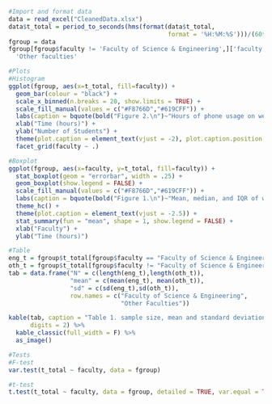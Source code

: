```r
#Import and format data
data = read_excel("CleanedData.xlsx")
data$t_total = period_to_seconds(hms(format(data$t_total, 
                                            format = '%H:%M:%S')))/(60*60)
fgroup = data
fgroup[fgroup$faculty != 'Faculty of Science & Engineering',]['faculty'] = 
  'Other faculties'

#Plots
#Histogram
ggplot(fgroup, aes(x=t_total, fill=faculty)) +
  geom_bar(colour = "black") +
  scale_x_binned(n.breaks = 20, show.limits = TRUE) +
  scale_fill_manual(values = c("#F8766D","#619CFF")) +
  labs(caption = bquote(bold("Figure 2.\n")~"Hours of phone usage on weekdays of Curtin University students from the Faculty of Science & Engineering\nand other faculties showing approximate normal distribution.")) +
  xlab("Time (hours)") +
  ylab("Number of Students") +
  theme(plot.caption = element_text(vjust = -2), plot.caption.position = "panel", legend.position = "none") +
  facet_grid(faculty ~ .)

#Boxplot
ggplot(fgroup, aes(x=faculty, y=t_total, fill=faculty)) +
  stat_boxplot(geom = "errorbar", width = .25) +
  geom_boxplot(show.legend = FALSE) +
  scale_fill_manual(values = c("#F8766D","#619CFF")) +
  labs(caption = bquote(bold("Figure 1.\n")~"Mean, median, and IQR of weekday phone usage of Curtin University students\nfrom the Faculty of Science & Engineering and other faculties.")) +
  theme_hc() +
  theme(plot.caption = element_text(vjust = -2.5)) +
  stat_summary(fun = "mean", shape = 1, show.legend = FALSE) +
  xlab("Faculty") +
  ylab("Time (hours)")

#Table
eng_t = fgroup$t_total[fgroup$faculty == "Faculty of Science & Engineering"]
oth_t = fgroup$t_total[fgroup$faculty != "Faculty of Science & Engineering"]
tab = data.frame("N" = c(length(eng_t),length(oth_t)), 
                 "mean" = c(mean(eng_t), mean(oth_t)), 
                 "sd" = c(sd(eng_t),sd(oth_t)), 
                 row.names = c("Faculty of Science & Engineering", 
                               "Other Faculties"))

kable(tab, caption = "Table 1. sample size, mean and standard deviation of Curtin University students from seperate groups", 
      digits = 2) %>%
  kable_classic(full_width = F) %>%
  as_image()

#Tests
#F-test
var.test(t_total ~ faculty, data = fgroup)

#t-test
t.test(t_total ~ faculty, data = fgroup, detailed = TRUE, var.equal = TRUE)
```